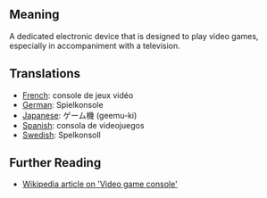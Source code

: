 == Meaning ==

A dedicated electronic device that is designed to play video games, especially in accompaniment with a television.  

== Translations ==

*[[French]]: console de jeux vidéo
*[[German]]: Spielkonsole
*[[Japanese]]: ゲーム機 (geemu-ki)
*[[Spanish]]: consola de videojuegos
*[[Swedish]]: Spelkonsoll

== Further Reading ==

*[http://en.wikipedia.org/wiki/Video_game_console Wikipedia article on 'Video game console']